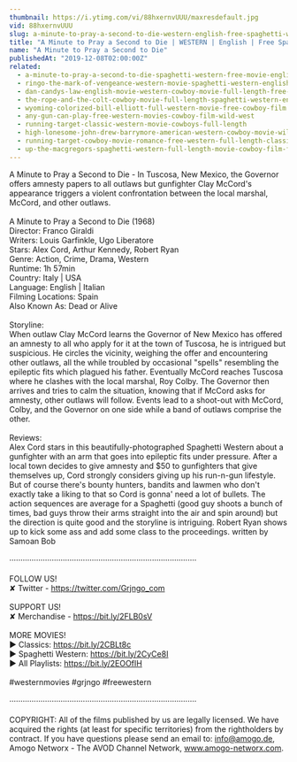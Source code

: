 ```yaml
---
thumbnail: https://i.ytimg.com/vi/88hxernvUUU/maxresdefault.jpg
vid: 88hxernvUUU
slug: a-minute-to-pray-a-second-to-die-western-english-free-spaghetti-western
title: "A Minute to Pray a Second to Die | WESTERN | English | Free Spaghetti Western"
name: "A Minute to Pray a Second to Die"
publishedAt: "2019-12-08T02:00:00Z"
related:
  - a-minute-to-pray-a-second-to-die-spaghetti-western-free-movie-english
  - ringo-the-mark-of-vengeance-western-movie-spaghetti-western-english-full-length-free-westerns
  - dan-candys-law-english-movie-western-cowboy-movie-full-length-free-movie-on-youtube
  - the-rope-and-the-colt-cowboy-movie-full-length-spaghetti-western-english-free-full-westerns
  - wyoming-colorized-bill-elliott-full-western-movie-free-cowboy-film
  - any-gun-can-play-free-western-movies-cowboy-film-wild-west
  - running-target-classic-western-movie-cowboys-full-length
  - high-lonesome-john-drew-barrymore-american-western-cowboy-movie-wild-west-english
  - running-target-cowboy-movie-romance-free-western-full-length-classic-movie
  - up-the-macgregors-spaghetti-western-full-length-movie-cowboy-film-free-western-movie
---
```


A Minute to Pray a Second to Die - In Tuscosa, New Mexico, the Governor offers amnesty papers to all outlaws but gunfighter Clay McCord's appearance triggers a violent confrontation between the local marshal, McCord, and other outlaws.<br />
<br />
A Minute to Pray a Second to Die (1968)<br />
Director: Franco Giraldi<br />
Writers: Louis Garfinkle, Ugo Liberatore<br />
Stars:  Alex Cord, Arthur Kennedy, Robert Ryan<br />
Genre:  Action, Crime, Drama, Western<br />
Runtime: 1h 57min<br />
Country: Italy | USA<br />
Language: English | Italian<br />
Filming Locations: Spain<br />
Also Known As: Dead or Alive<br />
<br />
Storyline:<br />
When outlaw Clay McCord learns the Governor of New Mexico has offered an amnesty to all who apply for it at the town of Tuscosa, he is intrigued but suspicious. He circles the vicinity, weighing the offer and encountering other outlaws, all the while troubled by occasional "spells" resembling the epileptic fits which plagued his father. Eventually McCord reaches Tuscosa where he clashes with the local marshal, Roy Colby. The Governor then arrives and tries to calm the situation, knowing that if McCord asks for amnesty, other outlaws will follow. Events lead to a shoot-out with McCord, Colby, and the Governor on one side while a band of outlaws comprise the other.<br />
<br />
Reviews:<br />
Alex Cord stars in this beautifully-photographed Spaghetti Western about a gunfighter with an arm that goes into epileptic fits under pressure. After a local town decides to give amnesty and $50 to gunfighters that give themselves up, Cord strongly considers giving up his run-n-gun lifestyle. But of course there's bounty hunters, bandits and lawmen who don't exactly take a liking to that so Cord is gonna' need a lot of bullets. The action sequences are average for a Spaghetti (good guy shoots a bunch of times, bad guys throw their arms straight into the air and spin around) but the direction is quite good and the storyline is intriguing. Robert Ryan shows up to kick some ass and add some class to the proceedings. written by Samoan Bob<br />
<br />
····················································································<br />
<br />
FOLLOW US!<br />
✘ Twitter - https://twitter.com/Grjngo_com<br />
<br />
SUPPORT US!<br />
✘ Merchandise - https://bit.ly/2FLB0sV<br />
<br />
MORE MOVIES! <br />
► Classics: https://bit.ly/2CBLt8c <br />
► Spaghetti Western: https://bit.ly/2CyCe8I <br />
► All Playlists: https://bit.ly/2EOOfIH <br />
<br />
#westernmovies #grjngo #freewestern<br />
<br />
····················································································<br />
<br />
COPYRIGHT: All of the films published by us are legally licensed. We have acquired the rights (at least for specific territories) from the rightholders by contract. If you have questions please send an email to: info@amogo.de, Amogo Networx - The AVOD Channel Network, www.amogo-networx.com.